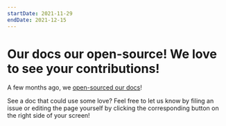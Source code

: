 ```yaml
---
startDate: 2021-11-29
endDate: 2021-12-15
---
```


# Our docs our open-source! We love to see your contributions!

A few months ago, we [open-sourced our docs](https://blog.newrelic.com/engineering/new-relic-docs-the-open-source-way/)! 

See a doc that could use some love? Feel free to let us know by filing an issue or editing the page yourself by clicking the corresponding button on the right side of your screen! 
